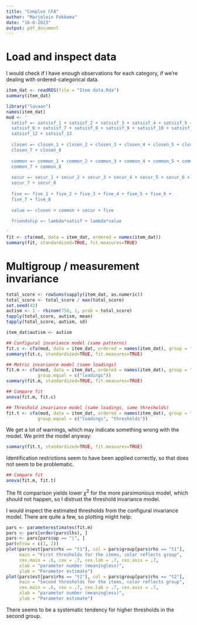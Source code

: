 ---
title: "Complex CFA"
author: "Marjolein Fokkema"
date: "16-6-2023"
output: pdf_document
---

# Load and inspect data

I would check if I have enough observations for each category, if we're dealing with ordered-categorical data.

```{r}
item_dat <- readRDS(file = "Item data.Rda")
summary(item_dat)
``` 


```{r}
library("lavaan")
names(item_dat)
mod <- '
  satisf =~ satsisf_1 + satsisf_2 + satsisf_3 + satsisf_4 + satsisf_5 +
  satsisf_6 + satsisf_7 + satsisf_8 + satsisf_9 + satsisf_10 + satsisf_11 + 
  satsisf_12 + satsisf_13
  
  closen =~ closen_1 + closen_2 + closen_3 + closen_4 + closen_5 + closen_6 + 
  closen_7 + closen_8 
  
  common =~ common_1 + common_2 + common_3 + common_4 + common_5 + common_6 + 
  common_7 + common_8 
  
  secur =~ secur_1 + secur_2 + secur_3 + secur_4 + secur_5 + secur_6 + 
  secur_7 + secur_8 
  
  five =~ five_1 + five_2 + five_3 + five_4 + five_5 + five_6 + 
  five_7 + five_8 
  
  value =~ closen + common + secur + five
  
  friendship =~ lambda*satisf + lambda*value

'
fit <- cfa(mod, data = item_dat, ordered = names(item_dat))
summary(fit, standardized=TRUE, fit.measures=TRUE)
```


# Multigroup / measurement invariance

```{r}
total_score <- rowSums(sapply(item_dat, as.numeric)) 
total_score <- total_score / max(total_score)
set.seed(42)
autism <- 1 - rbinom(750, 1, prob = total_score)
tapply(total_score, autism, mean)
tapply(total_score, autism, sd)
```

```{r}
item_dat$autism <- autism

## Configural invariance model (same patterns)
fit.c <- cfa(mod, data = item_dat, ordered = names(item_dat), group = "autism")
summary(fit.c, standardized=TRUE, fit.measures=TRUE)

## Metric invariance model (same loadings)
fit.m <- cfa(mod, data = item_dat, ordered = names(item_dat), group = "autism",
            group.equal = c("loadings"))
summary(fit.m, standardized=TRUE, fit.measures=TRUE)

## Compare fit
anova(fit.m, fit.c)
```


```{r}
## Threshold invariance model (same loadings, same thresholds)
fit.t <- cfa(mod, data = item_dat, ordered = names(item_dat), group = "autism",
            group.equal = c("loadings", "thresholds"))
```

We get a lot of warnings, which may indicate something wrong with the model. We print the model anyway:

```{r}
summary(fit.t, standardized=TRUE, fit.measures=TRUE)
```
 
Identification restrictions seem to have been applied correctly, so that does not seem to be problematic.

```{r}
## Compare fit
anova(fit.m, fit.t)
```

The fit comparison yields lower $\chi^2$ for the more parsimonious model, which should not happen, so I distrust the threshold invariance model.

I would inspect the estimated thresholds from the configural invariance model. There are quite a few, so plotting might help:

```{r, fig.height=3, fig.width=7}
pars <- parameterestimates(fit.m)
pars <- pars[order(pars$lhs), ]
pars <- pars[pars$op == "|", ]
par(mfrow = c(1, 2))
plot(pars$est[pars$rhs == "t1"], col = pars$group[pars$rhs == "t1"],
     main = "First thresholds for the items, color reflects group", 
     cex.main = .6, cex = .7, cex.lab = .7, cex.axis = .7, 
     xlab = "parameter number (meaningless)",
     ylab = "Parameter estimate")
plot(pars$est[pars$rhs == "t2"], col = pars$group[pars$rhs == "t2"],
     main = "Second thresholds for the items, color reflects group",
     cex.main = .6, cex = .7, cex.lab = .7, cex.axis = .7,
     xlab = "parameter number (meaningless)",
     ylab = "Parameter estimate")
```
There seems to be a systematic tendency for higher thresholds in the second group.



